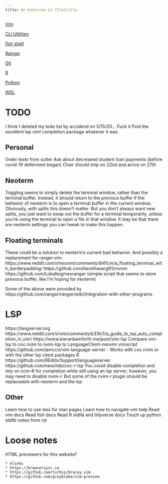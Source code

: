 ```yaml
---
title: An Exercise in (F)utility
---
```


[Vim](vim)

[CLI Utilities](CLI Utilities)

[fish shell](fish shell)

[Ranger](ranger)

[Git](git)

[R](r)

[Python](python)

[WSL](wsl)

# TODO

I think I deleted my todo list by accidend on 5/15/20... Fuck it
Find the excellent lsp viml completion package whatever it was


## Personal

Order tests from sutter
Ask about decreased student loan payments (before covid-19 deferment began)
Chair should ship on 22nd and arrive on 27th

## Neoterm

Toggling seems to simply delete the terminal window, rather than the terminal
buffer. Instead, it should return to the previous buffer if the behavior of
neoterm is to open a terminal buffer in the current window. Obviously, with
splits this doesn't matter. But you don't always want new splits, you just want
to swap out the buffer for a terminal temporarily, unless you're using the
terminal to open a file in that window. It may be that there are neoterm
settings you can tweak to make this happen.

## Floating terminals

These could be a solution to neoterm's current bad behavior. And possibly a
replacement for ranger.vim:
https://www.reddit.com/r/neovim/comments/di41cm/a_floating_terminal_with_borderpadding/
https://github.com/kevinhwang91/rnvimr
https://github.com/Lokaltog/neoranger (simple script that seems to store
previous buffer, like I'm hoping for neoterm)

Some of the above were provided by https://github.com/ranger/ranger/wiki/Integration-with-other-programs

# LSP

https://langserver.org
https://www.reddit.com/r/vim/comments/b33lc1/a_guide_to_lsp_auto_completion_in_vim/
https://www.kieranbamforth.me/post/vim-lsp
Compare vim-lsp to coc.nvim to nvim-lsp to LanguageClient-neovim
vimscript https://github.com/iamcco/vim-language-server
    - Works with coc.nvim or with the other lsp client packages
R
    https://github.com/REditorSupport/languageserver
    https://github.com/neoclide/coc-r-lsp
    You could disable completion and rely on ncm-R for completion while still
    using an lsp server; however, you may need to disable nvim-r. But some of
    the nvim-r plugin should be replaceable with neoterm and the lsp

## Other

Learn how to use less for man pages
Learn how to navigate vim help
Read vim docs
Read fish docs
Read R stdlib and tidyverse docs
Touch up python stdlib notes from rst

# Loose notes

HTML previewers for this website?

    * elinks
    * https://browsersync.io
    * https://github.com/turbio/bracey.vim
    * https://github.com/greyblake/vim-preview




